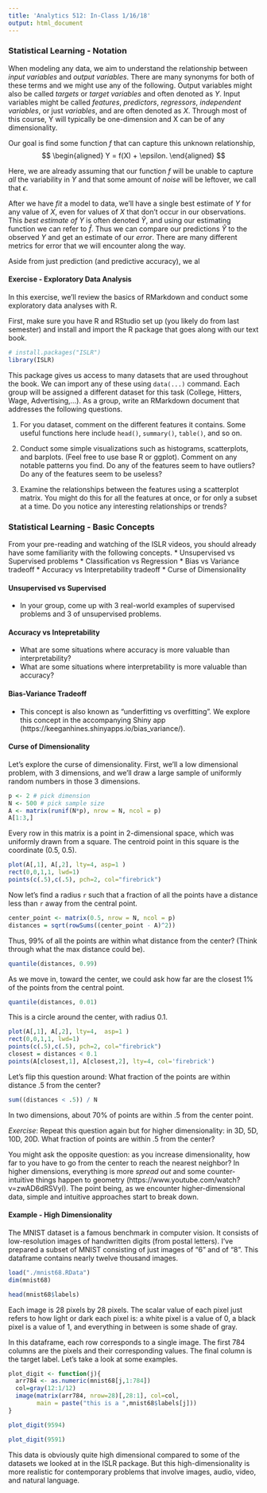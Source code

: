 ```yaml
---
title: 'Analytics 512: In-Class 1/16/18'
output: html_document
---
```



### Statistical Learning - Notation
 When modeling any data, we aim to understand the relationship between _input variables_ and _output variables_. There are many synonyms for both of these terms and we might use any of the following. Output variables might also be called _targets_ or _target variables_ and often denoted as _Y_. Input variables might be called _features_, _predictors_, _regressors_, _independent variables_, or just _variables_, and are often denoted as _X_. Through most of this course, Y will typically be one-dimension and X can be of any dimensionality. 

Our goal is find some function _f_ that can capture this unknown relationship,
$$
\begin{aligned}
Y = f(X) + \epsilon.
\end{aligned}
$$

Here, we are already assuming that our function _f_ will be unable to capture *all* the variability in _Y_ and that some amount of _noise_ will be leftover, we call that $\epsilon$.

After we have _fit_ a model to data, we'll have a single best estimate of _Y_ for any value of _X_, even for values of _X_ that don't occur in our observations. This _best estimate of Y_ is often denoted $\hat{Y}$, and using our estimating function we can refer to $\hat{f}$. Thus we can compare our predictions $\hat{Y}$ to the observed $Y$ and get an estimate of our _error_. There are many different metrics for error that we will encounter along the way.

Aside from just prediction (and predictive accuracy), we al


#### Exercise - Exploratory Data Analysis

In this exercise, we'll review the basics of RMarkdown and conduct some exploratory data analyses with R. 

First, make sure you have R and RStudio set up (you likely do from last semester) and install and import the R package that goes along with our text book. 
```r
# install.packages("ISLR")
library(ISLR)
```

This package gives us access to many datasets that are used throughout the book. We can import any of these using `data(...)` command. Each group will be assigned a different dataset for this task (College, Hitters, Wage, Advertising,...). As a group, write an RMarkdown document that addresses the following questions.

1. For you dataset, comment on the different features it contains. Some useful functions here include `head()`, `summary()`, `table()`, and so on.

2. Conduct some simple visualizations such as histograms, scatterplots, and barplots. (Feel free to use base R or ggplot). Comment on any notable patterns you find. Do any of the features seem to have outliers? Do any of the features seem to be useless? 

3. Examine the relationships between the features using a scatterplot matrix. You might do this for all the features at once, or for only a subset at a time. Do you notice any interesting relationships or trends? 


### Statistical Learning - Basic Concepts

From your pre-reading and watching of the ISLR videos, you should already have some familiarity with the following concepts. 
  * Unsupervised vs Supervised problems
  * Classification vs Regression
  * Bias vs Variance tradeoff
  * Accuracy vs Interpretability tradeoff
  * Curse of Dimensionality
  
#### Unsupervised vs Supervised
  * In your group, come up with 3 real-world examples of supervised problems and 3 of unsupervised problems. 

#### Accuracy vs Intepretability
 * What are some situations where accuracy is more valuable than interpretability?
 * What are some situations where interpretability is more valuable than accuracy?
  
  
#### Bias-Variance Tradeoff
  * This concept is also known as "underfitting vs overfitting". We explore this concept in the accompanying Shiny app (https://keeganhines.shinyapps.io/bias_variance/).
  
#### Curse of Dimensionality
Let's explore the curse of dimensionality. First, we'll a low dimensional problem, with 3 dimensions, and we'll draw a large sample of uniformly random numbers in those 3 dimensions.

```r
p <- 2 # pick dimension
N <- 500 # pick sample size
A <- matrix(runif(N*p), nrow = N, ncol = p)
A[1:3,]
```

Every row in this matrix is a point in 2-dimensional space, which was uniformly drawn from a square.  The centroid point in this square is the coordinate (0.5, 0.5).

```r
plot(A[,1], A[,2], lty=4, asp=1 )
rect(0,0,1,1, lwd=1)
points(c(.5),c(.5), pch=2, col="firebrick")
```

Now let's find a radius `r` such that a fraction of all the points have a distance less than `r` away from the central point.

```r
center_point <- matrix(0.5, nrow = N, ncol = p)
distances = sqrt(rowSums((center_point - A)^2))
```

Thus, 99% of all the points are within what distance from the center? (Think through what the max distance could be).
```r
quantile(distances, 0.99)
```

As we move in, toward the center, we could ask how far are the closest 1% of the points from the central point. 

```r
quantile(distances, 0.01)
```

This is a circle around the center, with radius 0.1. 
```r
plot(A[,1], A[,2], lty=4,  asp=1 )
rect(0,0,1,1, lwd=1)
points(c(.5),c(.5), pch=2, col="firebrick")
closest = distances < 0.1
points(A[closest,1], A[closest,2], lty=4, col='firebrick')
```

Let's flip this question around: What fraction of the points are within distance .5 from the center?

```r
sum((distances < .5)) / N
```
In two dimensions, about 70% of points are within .5 from the center point.

*Exercise*: Repeat this question again but for higher dimensionality: in 3D, 5D, 10D, 20D. What fraction of points are within .5 from the center?

You might ask the opposite question: as you increase dimensionality, how far to you have to go from the center to reach the nearest neighbor?  In higher dimensions, everything is more _spread out_ and some counter-intuitive things happen to geometry (https://www.youtube.com/watch?v=zwAD6dRSVyI). The point being, as we encounter higher-dimensional data, simple and intuitive approaches start to break down.


#### Example - High Dimensionality

The MNIST dataset is a famous benchmark in computer vision. It consists of low-resolution images of handwritten digits (from postal letters). I've prepared a subset of MNIST consisting of just images of "6" and of "8". This dataframe contains nearly twelve thousand images. 

```r
load("./mnist68.RData")
dim(mnist68)

head(mnist68$labels)
```
Each image is 28 pixels by 28 pixels. The scalar value of each pixel just refers to how light or dark each pixel is: a white pixel is a value of 0, a black pixel is a value of 1, and everything in between is some shade of gray. 

In this dataframe, each row corresponds to a single image. The first 784 columns are the pixels and their corresponding values. The final column is the target label. Let's take a look at some examples.

```r
plot_digit <- function(j){
  arr784 <- as.numeric(mnist68[j,1:784])
  col=gray(12:1/12)
  image(matrix(arr784, nrow=28)[,28:1], col=col, 
        main = paste("this is a ",mnist68$labels[j]))
}
```

```r
plot_digit(9594)
```


```r
plot_digit(9591)
```


This data is obviously quite high dimensional compared to some of the datasets we looked at in the ISLR package. But this high-dimensionality is more realistic for contemporary problems that involve images, audio, video, and natural language. 